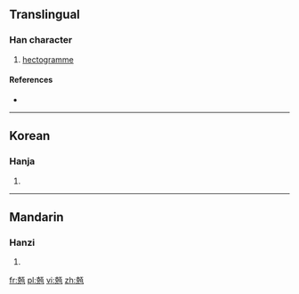 ==Translingual==

===Han character===
{{Han char|rn=10|rad=儿|as=11|sn=13|four=|canj=十山一日 (JUMA)|ids=⿺[[克]][[百]]}}

# [[hectogramme]]

====References====
* {{Han ref|kx=0125.211|dkj=01394|dj=0266.060|hdz=10274.031|uh=5161|ud=20833|bh=A25D|bd=41565}}

----

==Korean==

===Hanja===
{{ko-hanja|hangeul=백|rv=baek|mr=paek}}

# {{defn|lang=ko|sort=儿11}}

----

==Mandarin==

===Hanzi===
{{cmn-hanzi|pin=[[bài3ke]] (bai3ke4)|wg=<sup>4</sup>}}

# {{defn|lang=cmn|sort=儿11}}

[[fr:兡]]
[[pl:兡]]
[[vi:兡]]
[[zh:兡]]